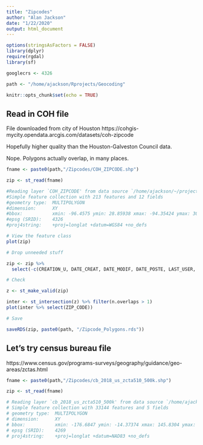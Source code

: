 ```yaml
---
title: "Zipcodes"
author: "Alan Jackson"
date: "1/22/2020"
output: html_document
---
```


```r

options(stringsAsFactors = FALSE)
library(dplyr)
require(rgdal)
library(sf)

googlecrs <- 4326

path <- "/home/ajackson/Rprojects/Geocoding"

knitr::opts_chunk$set(echo = TRUE)
```

##  Read in COH file

File downloaded from city of Houston
https://cohgis-mycity.opendata.arcgis.com/datasets/coh-zipcode

Hopefully higher quality than the Houston-Galveston Council data.

Nope. Polygons actually overlap, in many places.

```r

fname <- paste0(path,"/Zipcodes/COH_ZIPCODE.shp")

zip <- st_read(fname)

#Reading layer `COH_ZIPCODE' from data source `/home/ajackson/~/projects/Geocoding/Zipcodes/COH_ZIPCODE.shp' using driver `ESRI Shapefile'
#Simple feature collection with 213 features and 12 fields
#geometry type:  MULTIPOLYGON
#dimension:      XY
#bbox:           xmin: -96.4575 ymin: 28.85938 xmax: -94.35424 ymax: 30.6692
#epsg (SRID):    4326
#proj4string:    +proj=longlat +datum=WGS84 +no_defs

# View the feature class
plot(zip)

# Drop unneeded stuff

zip <- zip %>% 
  select(-c(CREATION_U, DATE_CREAT, DATE_MODIF, DATE_POSTE, LAST_USER, SYS_ID, GlobalID))

# Check

z <- st_make_valid(zip)

inter <- st_intersection(z) %>% filter(n.overlaps > 1)
plot(inter %>% select(ZIP_CODE))

# Save

saveRDS(zip, paste0(path, "/Zipcode_Polygons.rds"))

```

##   Let's try census bureau file

https://www.census.gov/programs-surveys/geography/guidance/geo-areas/zctas.html

```r

fname <- paste0(path,"/Zipcodes/cb_2018_us_zcta510_500k.shp")

zip <- st_read(fname)

# Reading layer `cb_2018_us_zcta510_500k' from data source `/home/ajackson/~/projects/Geocoding/Zipcodes/cb_2018_us_zcta510_500k.shp' using driver `ESRI Shapefile'
# Simple feature collection with 33144 features and 5 fields
# geometry type:  MULTIPOLYGON
# dimension:      XY
# bbox:           xmin: -176.6847 ymin: -14.37374 xmax: 145.8304 ymax: 71.34122
# epsg (SRID):    4269
# proj4string:    +proj=longlat +datum=NAD83 +no_defs


```

